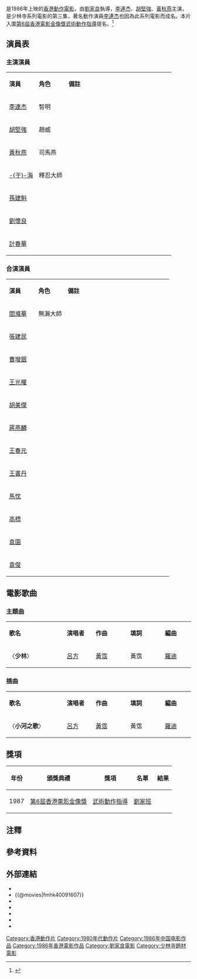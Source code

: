 {{NoteTA|G1=Show}}
{{电影信息框
| name = 南北少林
| original_name = ''{{lang|en|Martial Arts of Shaolin}}''
| caption = 
| director = [[劉家良|劉家良]]
| producer = [[傅奇|傅奇]]
| producer_2 = [[林炳坤|林炳坤]]、[[呂蔭培|呂蔭培]]、[[黃應章|黃應章]]
| writer = [[施揚平|施揚平]]
| 動作指導 = [[劉家班|劉家班]]
| starring = [[李連杰|李連杰]]<br />[[胡堅強|胡堅強]]<br />[[黃秋燕|黃秋燕]]<br />[[于承惠|-{于}-承惠]]<br />[[于海_(武術家)|-{于}-海]]
| music = 
| maintheme = 〈少林〉／[[呂方|呂方]]
| cinematography = [[曹安淳|曹安淳]]
| editing = [[招賢達|招賢達]]
| production_company = [[珠江影業有限公司|珠江影業有限公司]]
| distributor = [[銀都機構有限公司|銀都機構有限公司]]
| released = {{BHKG}}：1986年2月1日{{JPN}}：1986年3月1日<br>{{PHI}}：1987年3月4日<br>{{FRA}}：1990年7月11日<br>{{HUN}}：1990年11月1日<ref>{{cite web |url=https://www.imdb.com/title/tt00091607/releaseinfo?ref_=tt_dt_dt |language=en |title= Martial Arts of Shaolin (1986) Release Info|publisher=[[IMDb|IMDb]]|date= |accessdate= 2021-06-07}}</ref>
| runtime = 90 分鐘
| country = {{英屬香港電影}}
| awards = 
| language = [[粤语|粤语]]
| budget = 
| gross = [[HK$|HK$]] 18,106,589.00<ref>{{cite web |url=http://www.boxofficecn.com/hkboxoffice1986 |title=1986 香港票房 |publisher=中國電影票房榜 |access-date=2021-05-28 |archive-date=2020-01-05 |archive-url=https://web.archive.org/web/20200105120923/http://www.boxofficecn.com/hkboxoffice1986 |dead-url=yes }}</ref>
| preceded_by = 《[[少林小子|少林小子]]》
| followed_by = 
| amg_id = 290186
| imdb_id = tt0091607
}}

{{engname|《南北少林》|''Martial Arts of Shaolin''}}是1986年上映的[[香港動作電影|香港動作電影]]，由[[劉家良|劉家良]]執導，[[李連杰|李連杰]]、[[胡堅強|胡堅強]]、[[黃秋燕|黃秋燕]]主演，是少林寺系列電影的第三集{{Notetag|前兩部分別是《[[少林寺_(電影)|少林寺]]》與《[[少林小子|少林小子]]》}}，著名動作演員[[李連杰|李連杰]]也因為此系列電影而成名。本片入圍[[第6屆香港電影金像獎|第6屆香港電影金像獎]][[香港電影金像獎最佳動作設計|武術動作指導]]提名。<ref>{{cite web|url=http://www.hkfaa.com/winnerlist06.html|title=第6屆香港電影金像獎提名及得獎名單|publisher=[[香港電影金像獎|香港電影金像獎]]|accessdate=2021-05-04|archive-url=https://web.archive.org/web/20210308110414/http://www.hkfaa.com/winnerlist06.html|archive-date=2021-03-08|dead-url=no}}</ref>

==演員表==
===主演演員===
{|class="wikitable" width="68%"
|- style="background:cornflowerblue; color:white" align=center
|style="width:18%"|'''演員'''||style="width:18%"|'''角色'''||'''備註'''
|-
|[[李連杰|李連杰]]||智明||
|-
|[[胡堅強|胡堅強]]||趙威||
|-
|[[黃秋燕|黃秋燕]]||司馬燕||
|-
|[[于海_(武術家)|-{于}-海]]||釋忍大師||
|-
|[[孫建魁|孫建魁]]||||
|-
|[[劉懷良|劉懷良]]||||
|-
|[[計春華|計春華]]||||
|}

===合演演員===
{|class="wikitable" width="68%"
|- style="background:cornflowerblue; color:white" align=center
|style="width:18%"|'''演員'''||style="width:18%"|'''角色'''||'''備註'''
|-
|[[閻滌華|閻滌華]]||無漏大師||
|-
|[[張建民|張建民]]||||
|-
|[[曹增銀|曹增銀]]||||
|-
|[[王光權|王光權]]||||
|-
|[[胡美傑|胡美傑]]||||
|-
|[[蔣燕麟|蔣燕麟]]||||
|-
|[[王春元|王春元]]||||
|-
|[[王書丹|王書丹]]||||
|-
|[[馬忱|馬忱]]||||
|-
|[[高標|高標]]||||
|-
|[[袁園|袁園]]||||
|-
|[[袁俊|袁俊]]||||
|}

== 電影歌曲 ==
=== 主題曲 ===
{|class="wikitable" style="text-align:center;width:50%"
|- style="width:100%; background:grey; color:snow"
|style="width:20%"|'''歌名'''||style="width:10%"|'''演唱者'''||style="width:12%"|'''作曲'''||style="width:12%"|'''填詞'''||style="width:10%"|'''編曲'''
|-
| 〈'''少林'''〉 || [[呂方|呂方]] || [[黃霑|黃霑]] || 黃霑 || [[羅迪|羅迪]]
|}

=== 插曲 ===
{|class="wikitable" style="text-align:center;width:50%"
|- style="width:100%; background:grey; color:snow"
|style="width:20%"|'''歌名'''||style="width:10%"|'''演唱者'''||style="width:12%"|'''作曲'''||style="width:12%"|'''填詞'''||style="width:10%"|'''編曲'''
|-
| 〈'''小河之歌'''〉 || [[呂方|呂方]] || [[黃霑|黃霑]] || 黃霑 || [[羅迪|羅迪]]
|}

== 獎項 ==
{|class="wikitable"
!年份!!頒獎典禮!!獎項!!名單!!結果
|-
|1987
|[[第6屆香港電影金像獎|第6屆香港電影金像獎]]
|[[香港電影金像獎最佳動作設計|武術動作指導]]||[[劉家班|劉家班]]||{{nom}}
|}

== 注釋 ==
{{NoteFoot}}

== 參考資料 ==
{{reflist}}

== 外部連結 ==
*{{hkmdb title|6769}}
*{{@movies|fmhk40091607}}
*{{Mtime|21317}}
*{{douban}}
*{{rotten-tomatoes|nan-bei-shao-lin-shaolin-temple-3-martial-arts-of-shaolin-north-and-south-shaolin-arahan}}
*{{Amg movie|290186}}
*{{imdb title|0091607}}

{{少林寺|nocat}}
{{李连杰}}
{{刘家良}}

[[Category:香港動作片|Category:香港動作片]]
[[Category:1980年代動作片|Category:1980年代動作片]]
[[Category:1986年中国电影作品|Category:1986年中国电影作品]]
[[Category:1986年香港電影作品|Category:1986年香港電影作品]]
[[Category:劉家良電影|Category:劉家良電影]]
[[Category:少林寺題材電影|Category:少林寺題材電影]]